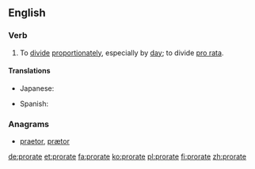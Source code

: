 ==English==

===Verb===
{{en-verb|prorat|ing}}

# To [[divide]] [[proportionately]], especially by [[day]]; to divide [[pro rata]].

====Translations====
{{trans-top|divide proportionately}}
* Japanese: {{t|ja|日割りする|tr=hiwari-suru}}
{{trans-mid}}
* Spanish: {{t|es|prorratear}}
{{trans-bottom}}

===Anagrams===
* [[praetor#English|praetor]], [[prætor#English|prætor]]

[[de:prorate]]
[[et:prorate]]
[[fa:prorate]]
[[ko:prorate]]
[[pl:prorate]]
[[fi:prorate]]
[[zh:prorate]]